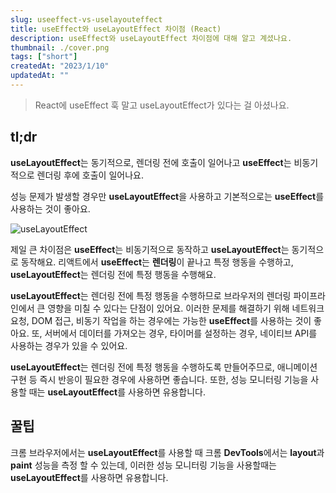 ```yaml
---
slug: useeffect-vs-uselayouteffect
title: useEffect와 useLayoutEffect 차이점 (React)
description: useEffect와 useLayoutEffect 차이점에 대해 알고 계셨나요.
thumbnail: ./cover.png
tags: ["short"]
createdAt: "2023/1/10"
updatedAt: ""
---
```


> React에 useEffect 훅 말고 useLayoutEffect가 있다는 걸 아셨나요.

## tl;dr

**useLayoutEffect**는 동기적으로, 렌더링 전에 호출이 일어나고 **useEffect**는 비동기적으로 렌더링 후에 호출이 일어나요.

성능 문제가 발생할 경우만 **useLayoutEffect**을 사용하고 기본적으로는 **useEffect**를 사용하는 것이 좋아요.

![useLayoutEffect](./1.png)

제일 큰 차이점은 **useEffect**는 비동기적으로 동작하고 **useLayoutEffect**는 동기적으로 동작해요.
리액트에서 **useEffect**는 **렌더링**이 끝나고 특정 행동을 수행하고, **useLayoutEffect**는 렌더링 전에 특정 행동을 수행해요.

**useLayoutEffect**는 렌더링 전에 특정 행동을 수행하므로
브라우저의 렌더링 파이프라인에서 큰 영향을 미칠 수 있다는 단점이 있어요.
이러한 문제를 해결하기 위해 네트워크 요청, DOM 접근, 비동기 작업을 하는 경우에는 가능한 **useEffect**를 사용하는 것이 좋아요.
또, 서버에서 데이터를 가져오는 경우, 타이머를 설정하는 경우, 네이티브 API를 사용하는 경우가 있을 수 있어요.

**useLayoutEffect**는 렌더링 전에 특정 행동을 수행하도록 만들어주므로,
애니메이션 구현 등 즉시 반응이 필요한 경우에 사용하면 좋습니다.
또한, 성능 모니터링 기능을 사용할 때는 **useLayoutEffect**를 사용하면 유용합니다.

## 꿀팁

크롬 브라우저에서는 **useLayoutEffect**를 사용할 때 크롬 **DevTools**에서는
**layout**과 **paint** 성능을 측정 할 수 있는데, 이러한 성능 모니터링 기능을 사용할때는 **useLayoutEffect**를 사용하면 유용합니다.
